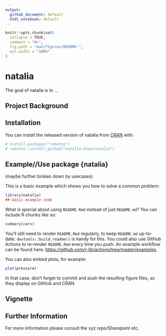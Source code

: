 ```yaml
---
output:
  github_document: default
  html_notebook: default
---
```


<!-- README.md is generated from README.Rmd. Please edit that file -->

```r
knitr::opts_chunk$set(
  collapse = TRUE,
  comment = "#>",
  fig.path = "man/figures/README-",
  out.width = "100%"
)
```

# natalia

<!-- badges: start -->

<!-- badges: end -->

The goal of natalia is to ...

<!--# TODO: add a hex sticker to left of this intro {hexSticker} -->

## Project Background

## Installation

You can install the released version of natalia from [CRAN](https://CRAN.R-project.org) with:

``` r
# install.packages("remotes")
# remotes::install_github("natalia-mlad/natalia")
```

## Example//Use package {natalia}

(maybe further broken down by usecases)

This is a basic example which shows you how to solve a common problem:

```r
library(natalia)
## basic example code
```

What is special about using `README.Rmd` instead of just `README.md`? You can include R chunks like so:

```r
summary(cars)
```

You'll still need to render `README.Rmd` regularly, to keep `README.md` up-to-date. `devtools::build_readme()` is handy for this. You could also use GitHub Actions to re-render `README.Rmd` every time you push. An example workflow can be found here: <https://github.com/r-lib/actions/tree/master/examples>.

You can also embed plots, for example:

```r
plot(pressure)
```

In that case, don't forget to commit and push the resulting figure files, so they display on GitHub and CRAN.

## Vignette

## Further Information

For more information please consult the xyz repo/Sharepoint etc.

